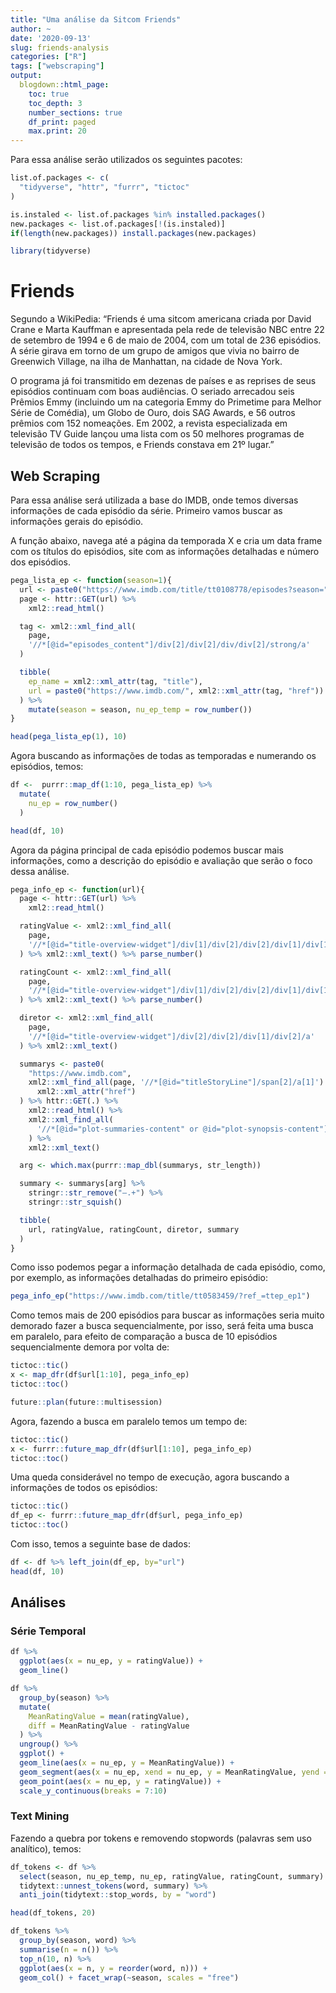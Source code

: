 ```yaml
---
title: "Uma análise da Sitcom Friends"
author: ~
date: '2020-09-13'
slug: friends-analysis
categories: ["R"]
tags: ["webscraping"]
output:
  blogdown::html_page:
    toc: true
    toc_depth: 3
    number_sections: true
    df_print: paged
    max.print: 20
---
```


Para essa análise serão utilizados os seguintes pacotes:

```r
list.of.packages <- c(
  "tidyverse", "httr", "furrr", "tictoc"
)

is.instaled <- list.of.packages %in% installed.packages()
new.packages <- list.of.packages[!(is.instaled)]
if(length(new.packages)) install.packages(new.packages)

library(tidyverse)
```

# Friends

Segundo a WikiPedia: "Friends é uma sitcom americana criada por David Crane e 
Marta Kauffman e apresentada pela rede de televisão NBC entre 22 de setembro 
de 1994 e 6 de maio de 2004, com um total de 236 episódios. A série girava em 
torno de um grupo de amigos que vivia no bairro de Greenwich Village, na ilha 
de Manhattan, na cidade de Nova York.

O programa já foi transmitido em dezenas de países e as reprises de seus 
episódios continuam com boas audiências. O seriado arrecadou seis Prêmios 
Emmy (incluindo um na categoria Emmy do Primetime para Melhor Série de 
Comédia), um Globo de Ouro, dois SAG Awards, e 56 outros prêmios com 152 
nomeações. Em 2002, a revista especializada em televisão TV Guide lançou uma 
lista com os 50 melhores programas de televisão de todos os tempos, e Friends 
constava em 21º lugar."

## Web Scraping

Para essa análise será utilizada a base do IMDB, onde temos diversas informações
de cada episódio da série. Primeiro vamos buscar as informações gerais do
episódio.

A função abaixo, navega até a página da temporada X e cria um data frame com os
títulos do episódios, site com as informações detalhadas e número dos episódios.

```r
pega_lista_ep <- function(season=1){
  url <- paste0("https://www.imdb.com/title/tt0108778/episodes?season=", season)
  page <- httr::GET(url) %>%
    xml2::read_html()

  tag <- xml2::xml_find_all(
    page,
    '//*[@id="episodes_content"]/div[2]/div[2]/div/div[2]/strong/a'
  )

  tibble(
    ep_name = xml2::xml_attr(tag, "title"),
    url = paste0("https://www.imdb.com/", xml2::xml_attr(tag, "href"))
  ) %>%
    mutate(season = season, nu_ep_temp = row_number())
}

head(pega_lista_ep(1), 10)
```

Agora buscando as informações de todas as temporadas e numerando os episódios,
temos:

```r
df <-  purrr::map_df(1:10, pega_lista_ep) %>%
  mutate(
    nu_ep = row_number()
  )

head(df, 10)
```

Agora da página principal de cada episódio podemos buscar mais informações, como
a descrição do episódio e avaliação que serão o foco dessa análise.

```r
pega_info_ep <- function(url){
  page <- httr::GET(url) %>%
    xml2::read_html()

  ratingValue <- xml2::xml_find_all(
    page,
    '//*[@id="title-overview-widget"]/div[1]/div[2]/div[2]/div[1]/div[1]/div[1]/strong/span'
  ) %>% xml2::xml_text() %>% parse_number()

  ratingCount <- xml2::xml_find_all(
    page,
    '//*[@id="title-overview-widget"]/div[1]/div[2]/div[2]/div[1]/div[1]/a/span'
  ) %>% xml2::xml_text() %>% parse_number()

  diretor <- xml2::xml_find_all(
    page,
    '//*[@id="title-overview-widget"]/div[2]/div[2]/div[1]/div[2]/a'
  ) %>% xml2::xml_text()

  summarys <- paste0(
    "https://www.imdb.com",
    xml2::xml_find_all(page, '//*[@id="titleStoryLine"]/span[2]/a[1]') %>%
      xml2::xml_attr("href")
  ) %>% httr::GET(.) %>%
    xml2::read_html() %>%
    xml2::xml_find_all(
      '//*[@id="plot-summaries-content" or @id="plot-synopsis-content"]/li'
    ) %>%
    xml2::xml_text()

  arg <- which.max(purrr::map_dbl(summarys, str_length))

  summary <- summarys[arg] %>%
    stringr::str_remove("—.+") %>%
    stringr::str_squish()

  tibble(
    url, ratingValue, ratingCount, diretor, summary
  )
}
```

Como isso podemos pegar a informação detalhada de cada episódio, como, por
exemplo, as informações detalhadas do primeiro episódio:

```r
pega_info_ep("https://www.imdb.com/title/tt0583459/?ref_=ttep_ep1")
```

Como temos mais de 200 episódios para buscar as informações seria muito demorado
fazer a busca sequencialmente, por isso, será feita uma busca em paralelo, para
efeito de comparação a busca de 10 episódios sequencialmente demora por volta de:

```r
tictoc::tic()
x <- map_dfr(df$url[1:10], pega_info_ep)
tictoc::toc()
```
```r
future::plan(future::multisession)
```

Agora, fazendo a busca em paralelo temos um tempo de:

```r
tictoc::tic()
x <- furrr::future_map_dfr(df$url[1:10], pega_info_ep)
tictoc::toc()
```

Uma queda considerável no tempo de execução, agora buscando a informações de
todos os episódios:

```r
tictoc::tic()
df_ep <- furrr::future_map_dfr(df$url, pega_info_ep)
tictoc::toc()
```

Com isso, temos a seguinte base de dados:

```r
df <- df %>% left_join(df_ep, by="url")
head(df, 10)
```

## Análises

### Série Temporal

```r
df %>%
  ggplot(aes(x = nu_ep, y = ratingValue)) +
  geom_line()
```

```r
df %>%
  group_by(season) %>%
  mutate(
    MeanRatingValue = mean(ratingValue),
    diff = MeanRatingValue - ratingValue
  ) %>%
  ungroup() %>%
  ggplot() +
  geom_line(aes(x = nu_ep, y = MeanRatingValue)) +
  geom_segment(aes(x = nu_ep, xend = nu_ep, y = MeanRatingValue, yend = ratingValue)) +
  geom_point(aes(x = nu_ep, y = ratingValue)) +
  scale_y_continuous(breaks = 7:10)
```

### Text Mining

Fazendo a quebra por tokens e removendo stopwords (palavras sem uso analítico),
temos:

```r
df_tokens <- df %>%
  select(season, nu_ep_temp, nu_ep, ratingValue, ratingCount, summary) %>%
  tidytext::unnest_tokens(word, summary) %>%
  anti_join(tidytext::stop_words, by = "word")

head(df_tokens, 20)
```

```r
df_tokens %>%
  group_by(season, word) %>%
  summarise(n = n()) %>%
  top_n(10, n) %>%
  ggplot(aes(x = n, y = reorder(word, n))) +
  geom_col() + facet_wrap(~season, scales = "free")
```
